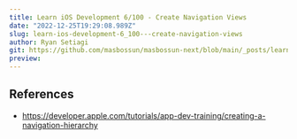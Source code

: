 ```yaml
---
title: Learn iOS Development 6/100 - Create Navigation Views
date: "2022-12-25T19:29:08.989Z"
slug: learn-ios-development-6_100---create-navigation-views
author: Ryan Setiagi
git: https://github.com/masbossun/masbossun-next/blob/main/_posts/learn-ios-development-6_100---create-navigation-views.mdx
preview:
---
```


## References
- https://developer.apple.com/tutorials/app-dev-training/creating-a-navigation-hierarchy
